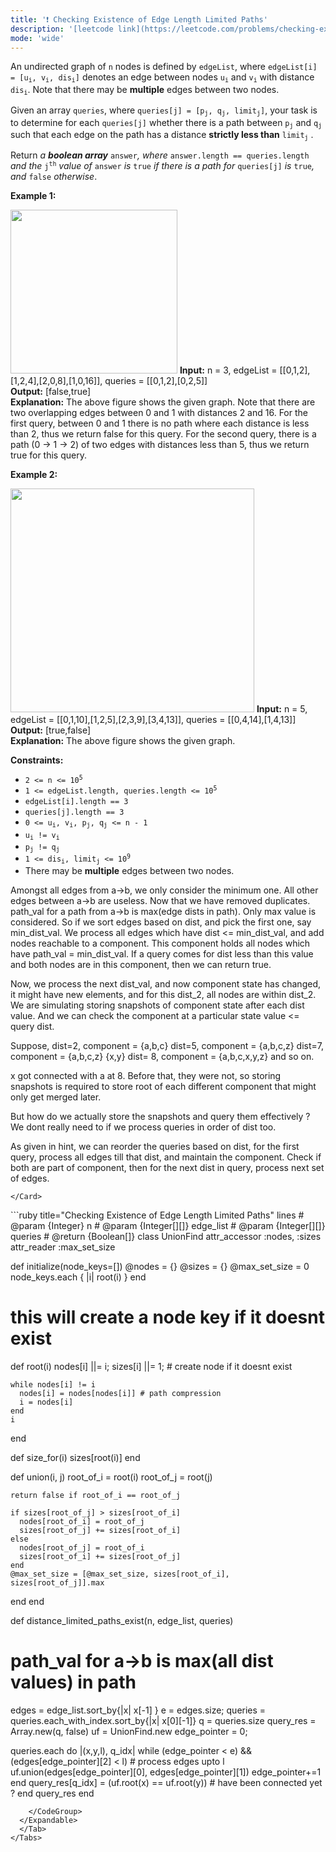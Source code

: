 ```yaml
---
title: '❗️ Checking Existence of Edge Length Limited Paths'
description: '[leetcode link](https://leetcode.com/problems/checking-existence-of-edge-length-limited-paths/description/)'
mode: 'wide'
---
```

<Tabs>
  <Tab title="Question" icon="circle-question" iconType="regular">
    <Card>
      <p>An undirected graph of <code>n</code> nodes is defined by <code>edgeList</code>, where <code>edgeList[i] = [u<sub>i</sub>, v<sub>i</sub>, dis<sub>i</sub>]</code> denotes an edge between nodes <code>u<sub>i</sub></code> and <code>v<sub>i</sub></code> with distance <code>dis<sub>i</sub></code>. Note that there may be <strong>multiple</strong> edges between two nodes.</p>  <p>Given an array <code>queries</code>, where <code>queries[j] = [p<sub>j</sub>, q<sub>j</sub>, limit<sub>j</sub>]</code>, your task is to determine for each <code>queries[j]</code> whether there is a path between <code>p<sub>j</sub></code> and <code>q<sub>j</sub></code><sub> </sub>such that each edge on the path has a distance <strong>strictly less than</strong> <code>limit<sub>j</sub></code> .</p>  <p>Return <em>a <strong>boolean array</strong> </em><code>answer</code><em>, where </em><code>answer.length == queries.length</code> <em>and the </em><code>j<sup>th</sup></code> <em>value of </em><code>answer</code> <em>is </em><code>true</code><em> if there is a path for </em><code>queries[j]</code><em> is </em><code>true</code><em>, and </em><code>false</code><em> otherwise</em>.</p>   <p><strong class="example">Example 1:</strong></p> <img alt="" src="https://assets.leetcode.com/uploads/2020/12/08/h.png" style="width: 267px; height: 262px;" />  <strong>Input:</strong> n = 3, edgeList = [[0,1,2],[1,2,4],[2,0,8],[1,0,16]], queries = [[0,1,2],[0,2,5]] <br/> <strong>Output:</strong> [false,true] <br/> <strong>Explanation:</strong> The above figure shows the given graph. Note that there are two overlapping edges between 0 and 1 with distances 2 and 16. For the first query, between 0 and 1 there is no path where each distance is less than 2, thus we return false for this query. For the second query, there is a path (0 -&gt; 1 -&gt; 2) of two edges with distances less than 5, thus we return true for this query.   <p><strong class="example">Example 2:</strong></p> <img alt="" src="https://assets.leetcode.com/uploads/2020/12/08/q.png" style="width: 390px; height: 358px;" />  <strong>Input:</strong> n = 5, edgeList = [[0,1,10],[1,2,5],[2,3,9],[3,4,13]], queries = [[0,4,14],[1,4,13]] <br/> <strong>Output:</strong> [true,false] <br/> <strong>Explanation:</strong> The above figure shows the given graph.    <p><strong>Constraints:</strong></p>  <ul>  <li><code>2 &lt;= n &lt;= 10<sup>5</sup></code></li>  <li><code>1 &lt;= edgeList.length, queries.length &lt;= 10<sup>5</sup></code></li>  <li><code>edgeList[i].length == 3</code></li>  <li><code>queries[j].length == 3</code></li>  <li><code>0 &lt;= u<sub>i</sub>, v<sub>i</sub>, p<sub>j</sub>, q<sub>j</sub> &lt;= n - 1</code></li>  <li><code>u<sub>i</sub> != v<sub>i</sub></code></li>  <li><code>p<sub>j</sub> != q<sub>j</sub></code></li>  <li><code>1 &lt;= dis<sub>i</sub>, limit<sub>j</sub> &lt;= 10<sup>9</sup></code></li>  <li>There may be <strong>multiple</strong> edges between two nodes.</li> </ul> 
    </Card>
  </Tab>
  <Tab title="Solution" icon="lightbulb" iconType="regular" >
    <Card>
      Amongst all edges from a-&gt;b, we only consider the minimum one. All other edges between a-&gt;b are useless. Now that we have removed duplicates. path_val for a path from a-&gt;b is max(edge dists in path).
Only max value is considered. So if we sort edges based on dist, and pick the first one, say min_dist_val.
We process all edges which have dist &lt;= min_dist_val, and add nodes reachable to a component. This component holds all nodes which have path_val = min_dist_val. If a query comes for dist less than this value and both nodes are in this component, then we can return true. 

Now, we process the next dist_val, and now component state has changed, it might have new elements, and for this dist_2, all nodes are within dist_2. We are simulating storing snapshots of component state after each dist value. And we can check the component at a particular state value &lt;= query dist. 

Suppose, dist=2, component = {a,b,c}
dist=5, component = {a,b,c,z}
dist=7, component = {a,b,c,z}  {x,y}
dist= 8, component = {a,b,c,x,y,z} and so on.

x got connected with a at 8. Before that, they were not, so storing snapshots is required to store root of each different component that might only get merged later.

But how do we actually store the snapshots and query them effectively ?
We dont really need to if we process queries in order of dist too.

As given in hint, we can reorder the queries based on dist, for the first query, process all edges till that dist, and maintain the component. Check if both are part of component, then for the next dist in query, process next set of edges. 

    </Card>
  <Expandable title="code">
    <CodeGroup dropdown>
```ruby title="Checking Existence of Edge Length Limited Paths" lines
# @param {Integer} n
# @param {Integer[][]} edge_list
# @param {Integer[][]} queries
# @return {Boolean[]}
class UnionFind
  attr_accessor :nodes, :sizes
  attr_reader :max_set_size

  def initialize(node_keys=[])
    @nodes = {}
    @sizes = {}
    @max_set_size = 0
    node_keys.each { |i| root(i) }
  end

  # this will create a node key if it doesnt exist
  def root(i)
    nodes[i] ||= i; sizes[i] ||= 1; # create node if it doesnt exist

    while nodes[i] != i
      nodes[i] = nodes[nodes[i]] # path compression
      i = nodes[i]
    end
    i
  end

  def size_for(i)
    sizes[root(i)]
  end

  def union(i, j)
    root_of_i = root(i)
    root_of_j = root(j)

    return false if root_of_i == root_of_j

    if sizes[root_of_j] > sizes[root_of_i]
      nodes[root_of_i] = root_of_j
      sizes[root_of_j] += sizes[root_of_i]
    else
      nodes[root_of_j] = root_of_i
      sizes[root_of_i] += sizes[root_of_j]
    end
    @max_set_size = [@max_set_size, sizes[root_of_i], sizes[root_of_j]].max
  end
end

def distance_limited_paths_exist(n, edge_list, queries)
  # path_val for a->b is max(all dist values) in path
  edges = edge_list.sort_by{|x| x[-1] }
  e = edges.size;
  queries = queries.each_with_index.sort_by{|x| x[0][-1]}
  q = queries.size
  query_res = Array.new(q, false)
  uf = UnionFind.new
  edge_pointer = 0;

  queries.each do |(x,y,l), q_idx|
    while (edge_pointer < e) && (edges[edge_pointer][2] < l) # process edges upto l
      uf.union(edges[edge_pointer][0], edges[edge_pointer][1])
      edge_pointer+=1
    end
    query_res[q_idx] = (uf.root(x) == uf.root(y)) # have been connected yet ?
  end
  query_res
end
```
    </CodeGroup>
  </Expandable>
  </Tab>
</Tabs>